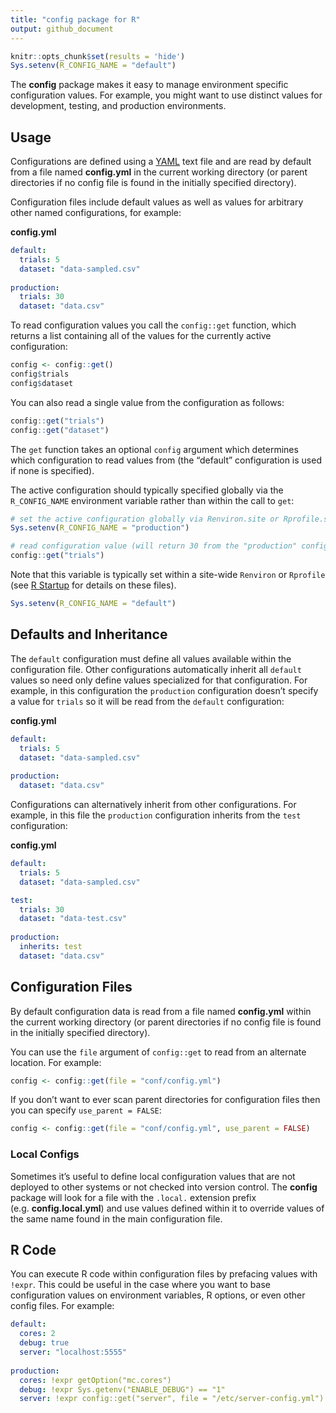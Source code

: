 ```yaml
---
title: "config package for R"
output: github_document
---
```


```r
knitr::opts_chunk$set(results = 'hide')
Sys.setenv(R_CONFIG_NAME = "default")
```

The **config** package makes it easy to manage environment specific configuration values. For example, you might want to use distinct values for development, testing, and production environments.

## Usage

Configurations are defined using a [YAML](http://www.yaml.org/about.html) text file and are read by default from a file named **config.yml** in the current working directory (or parent directories if no config file is found in the initially specified directory).

Configuration files include default values as well as values for arbitrary other named configurations, for example:

**config.yml**

```yaml
default:
  trials: 5
  dataset: "data-sampled.csv"
  
production:
  trials: 30
  dataset: "data.csv"
```

To read configuration values you call the `config::get` function, which returns a list containing all of the values for the currently active configuration:

```r
config <- config::get()
config$trials
config$dataset
```

You can also read a single value from the configuration as follows:

```r
config::get("trials")
config::get("dataset")
```

The `get` function takes an optional `config` argument which determines which configuration to read values from (the "default" configuration is used if none is specified). 

The active configuration should typically specified globally via the `R_CONFIG_NAME` environment variable rather than within the call to `get`: 

```r
# set the active configuration globally via Renviron.site or Rprofile.site
Sys.setenv(R_CONFIG_NAME = "production")

# read configuration value (will return 30 from the "production" config)
config::get("trials")
```

Note that this variable is typically set within a site-wide `Renviron` or `Rprofile` (see [R Startup](https://stat.ethz.ch/R-manual/R-devel/library/base/html/Startup.html) for details on these files).

```r
Sys.setenv(R_CONFIG_NAME = "default")
```

## Defaults and Inheritance

The `default` configuration must define all values available within the configuration file. Other configurations automatically inherit all `default` values so need only define values specialized for that configuration. For example, in this configuration the `production` configuration doesn't specify a value for `trials` so it will be read from the `default` configuration:

**config.yml**

```yaml
default:
  trials: 5
  dataset: "data-sampled.csv"
  
production:
  dataset: "data.csv"
```

Configurations can alternatively inherit from other configurations. For example, in this file the `production` configuration inherits from the `test` configuration:

**config.yml**

```yaml
default:
  trials: 5
  dataset: "data-sampled.csv"

test:
  trials: 30
  dataset: "data-test.csv"
  
production:
  inherits: test
  dataset: "data.csv"
```

## Configuration Files

By default configuration data is read from a file named **config.yml** within the current working directory (or parent directories if no config file is found in the initially specified directory). 

You can use the `file` argument of `config::get` to read from an alternate location. For example:

```r
config <- config::get(file = "conf/config.yml")
```

If you don't want to ever scan parent directories for configuration files then you can specify `use_parent = FALSE`:

```r
config <- config::get(file = "conf/config.yml", use_parent = FALSE)
```

### Local Configs

Sometimes it's useful to define local configuration values that are not deployed to other systems or not checked into version control. The **config** package will look for a file with the `.local.` extension prefix (e.g. **config.local.yml**) and use values defined within it to override values of the same name found in the main configuration file.

## R Code 

You can execute R code within configuration files by prefacing values with `!expr`. This could be useful in the case where you want to base configuration values on environment variables, R options, or even other config files. For example:

```yaml
default:
  cores: 2
  debug: true
  server: "localhost:5555"
   
production:
  cores: !expr getOption("mc.cores")
  debug: !expr Sys.getenv("ENABLE_DEBUG") == "1"
  server: !expr config::get("server", file = "/etc/server-config.yml")
```








